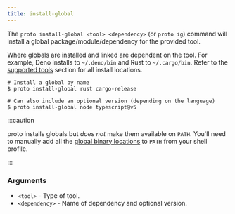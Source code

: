 ```yaml
---
title: install-global
---
```


The `proto install-global <tool> <dependency>` (or `proto ig`) command will install a global
package/module/dependency for the provided tool.

Where globals are installed and linked are dependent on the tool. For example, Deno installs to
`~/.deno/bin` and Rust to `~/.cargo/bin`. Refer to the [supported tools](../tools) section for all
install locations.

```shell
# Install a global by name
$ proto install-global rust cargo-release

# Can also include an optional version (depending on the language)
$ proto install-global node typescript@v5
```

:::caution

proto installs globals but _does not_ make them available on `PATH`. You'll need to manually add all
the [global binary locations](../tools) to `PATH` from your shell profile.

:::

### Arguments

- `<tool>` - Type of tool.
- `<dependency>` - Name of dependency and optional version.
